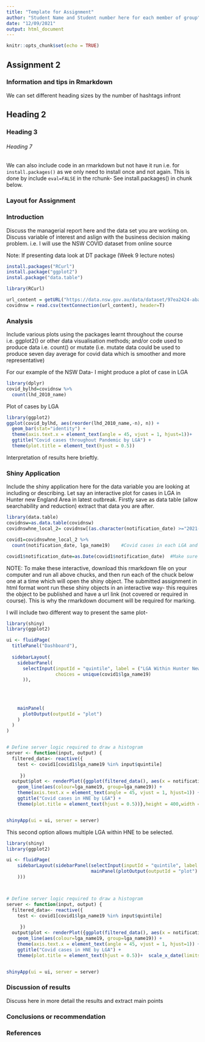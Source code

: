 ```yaml
---
title: "Template for Assignment"
author: "Student Name and Student number here for each member of group"
date: "12/09/2021"
output: html_document
---
```


```r
knitr::opts_chunk$set(echo = TRUE)
```

## Assignment 2

### Information and tips in Rmarkdown

We can set different heading sizes by the number of hashtags infront

## Heading 2

### Heading 3

###### Heading 7


We can also include code in an rmarkdown but not have it run i.e. for `install.packages()` as we only need to install once and not again. This is done by include `eval=FALSE` in the rchunk- See install.packages() in chunk below.

### Layout for Assignment

### Introduction

Discuss the managerial report here and the data set you are working on. Discuss variable of interest and aslign with the business decision making problem. i.e. I will use the NSW COVID dataset from online source

Note: If presenting data look at DT package (Week 9 lecture notes)

```r
install.packages("RCurl")
install.package("ggplot2")
instal.package("data.table")
```

```r
library(RCurl)
```

```r
url_content = getURL("https://data.nsw.gov.au/data/dataset/97ea2424-abaf-4f3e-a9f2-b5c883f42b6a/resource/2776dbb8-f807-4fb2-b1ed-184a6fc2c8aa/download/confirmed_cases_table4_location_likely_source.csv")
covidnsw = read.csv(textConnection(url_content), header=T)
```



### Analysis

Include various plots using the packages learnt throughout the course i.e. ggplot2() or other data visualisation methods; and/or code used to produce data i.e. count() or mutate (i.e. mutate data could be used to produce seven day average for covid data which is smoother and more representative)

For our example of the NSW Data- I might produce a plot of case in LGA 

```r
library(dplyr)
covid_bylhd=covidnsw %>% 
  count(lhd_2010_name)
```

Plot of cases by LGA


```r
library(ggplot2)
ggplot(covid_bylhd, aes(reorder(lhd_2010_name,-n), n)) + 
  geom_bar(stat="identity") +
  theme(axis.text.x = element_text(angle = 45, vjust = 1, hjust=1))+
  ggtitle("Covid cases throughout Pandemic by LGA") +
  theme(plot.title = element_text(hjust = 0.5))
```

Interpretation of results here brieftly. 


### Shiny Application

Include the shiny application here for the data variable you are looking at including or describing. Let say an interactive plot for cases in LGA in Hunter new England Area in latest outbreak. Firstly save as data table (allow searchability and reduction) extract that data you are after.


```r
library(data.table)
covidnsw=as.data.table(covidnsw)
covidnswhne_local_2= covidnsw[(as.character(notification_date) >="2021-07-10") & !(likely_source_of_infection %in% "Overseas") & (lhd_2010_name %in% "Hunter New England")]  #remove Oversea cases only and latest outbreak and from HNE area

covid1=covidnswhne_local_2 %>%
  count(notification_date, lga_name19)    #Covid cases in each LGA and number each data

covid1$notification_date=as.Date(covid1$notification_date)  #Make sure the variable is a date format
```

NOTE: To make these interactive, download this rmarkdown file on your computer and run all above chucks, and then run each of the chuck below one at a time which will open the shiny object. The submitted assignment in html format wont run these shiny objects in an interactive way- this requires the object to be published and have a url link (not covered or required in course). This is why the rmarkdown document will be required for marking.

I will include two different way to present the same plot- 

```r
library(shiny)
library(ggplot2)

ui <- fluidPage(
  titlePanel("Dashboard"),
  
  sidebarLayout(
    sidebarPanel(
      selectInput(inputId = "quintile", label = ("LGA Within Hunter New England Health"),
                  choices = unique(covid1$lga_name19)
      )),
    
    
    
    
    mainPanel(
      plotOutput(outputId = "plot")
    )
  )
)


# Define server logic required to draw a histogram
server <- function(input, output) {
  filtered_data<- reactive({
    test <- covid1[covid1$lga_name19 %in% input$quintile]
    
     })
  output$plot <- renderPlot({ggplot(filtered_data(), aes(x = notification_date, y = n)) + 
    geom_line(aes(colour=lga_name19, group=lga_name19)) +
    theme(axis.text.x = element_text(angle = 45, vjust = 1, hjust=1)) +
    ggtitle("Covid cases in HNE by LGA") +
    theme(plot.title = element_text(hjust = 0.5))},height = 400,width = 600)}


shinyApp(ui = ui, server = server)
```


This second option allows multiple LGA within HNE to be selected. 

```r
library(shiny)
library(ggplot2)

ui <- fluidPage(
    sidebarLayout(sidebarPanel(selectInput(inputId = "quintile", label = ("LGA Within Hunter New England Health"),choices = unique(covid1$lga_name19), multiple = TRUE, selected=as.factor(as.character(covid1$lga_name19))[1])),
                               mainPanel(plotOutput(outputId = "plot")
    )))



# Define server logic required to draw a histogram
server <- function(input, output) {
  filtered_data<- reactive({
    test <- covid1[covid1$lga_name19 %in% input$quintile]
    
     })
  output$plot <- renderPlot({ggplot(filtered_data(), aes(x = notification_date, y = n)) + 
    geom_line(aes(colour=lga_name19, group=lga_name19)) +
    theme(axis.text.x = element_text(angle = 45, vjust = 1, hjust=1)) +
    ggtitle("Covid cases in HNE by LGA") +
    theme(plot.title = element_text(hjust = 0.5))+  scale_x_date(limits = c(min(as.Date(covid1$notification_date)),max(as.Date(covid1$notification_date))))},height = 400,width = 600)}


shinyApp(ui = ui, server = server)
```

### Discussion of results

Discuss here in more detail the results and extract main points


### Conclusions or recommendation



### References 


